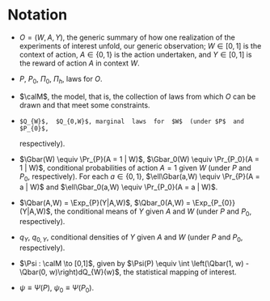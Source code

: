 # Notation {#notation}

- $O = (W,A,Y)$, the generic summary of how one realization of the experiments
of interest unfold,  our generic observation; $W \in [0,1]$  is the context of
action, $A  \in \{0,1\}$  is the  action undertaken, and  $Y\in [0,1]$  is the
reward of action $A$ in context $W$.

- $P$, $P_{0}$, $\Pi_{0}$, $\Pi_{h}$, laws for $O$.

-  $\calM$, the model, that is, the collection of \textit{all} laws from which
$O$ can be drawn and that meet some constraints.

-     $Q_{W}$,  $Q_{0,W}$, marginal  laws  for  $W$  (under $P$  and  $P_{0}$,
respectively).
  
- $\Gbar(W) \equiv \Pr_{P}(A  = 1 | W)$, $\Gbar_0(W) \equiv  \Pr_{P_0}(A = 1 |
W)$, conditional  probabilities of  action $A  = 1$ given  $W$ (under  $P$ and
$P_{0}$,  respectively).  For  each  $a \in  \{0,1\}$, $\ell\Gbar(a,W)  \equiv
\Pr_{P}(A = a | W)$ and $\ell\Gbar_0(a,W) \equiv \Pr_{P_0}(A = a | W)$.

-  $\Qbar(A,W)  = \Exp_{P}(Y|A,W)$, $\Qbar_0(A,W) =  \Exp_{P_{0}}(Y|A,W)$, the
conditional  means  of  $Y$  given  $A$   and  $W$  (under  $P$  and  $P_{0}$,
respectively).

- $q_{Y}$, $q_{0,Y}$, conditional densities of $Y$ given $A$ and $W$ (under
$P$ and $P_{0}$, respectively).

- $\Psi : \calM \to [0,1]$, given  by $\Psi(P) \equiv \int \left(\Qbar(1, w) -
  \Qbar(0, w)\right)dQ_{W}(w)$, the statistical mapping of interest.
  
- $\psi \equiv \Psi(P)$, $\psi_{0} \equiv \Psi(P_{0})$.
